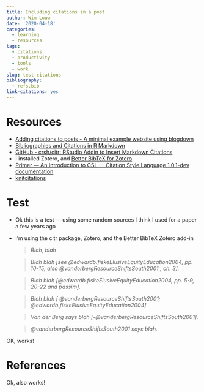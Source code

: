 ```yaml
---
title: Including citations in a post
author: Wim Louw
date: '2020-04-18'
categories:
  - learning
  - resources
tags:
  - citations
  - productivity
  - tools
  - work
slug: test-citations
bibliography:
  - refs.bib
link-citations: yes
---
```


# Resources

- [Adding citations to posts - A minimal example website using blogdown](https://blogdown-demo.rbind.io/2017/08/28/adding-citations-to-posts/)
- [Bibliographies and Citations in R Markdown](https://rmarkdown.rstudio.com/authoring_bibliographies_and_citations.html#citations)
- [GitHub - crsh/citr: RStudio Addin to Insert Markdown Citations](https://github.com/crsh/citr)
- I installed Zotero, and [Better BibTeX for Zotero](http://retorque.re/zotero-better-bibtex/)
- [Primer — An Introduction to CSL — Citation Style Language 1.0.1-dev documentation](http://docs.citationstyles.org/en/1.0.1/primer.html)
- [knitcitations](https://github.com/cboettig/knitcitations)

# Test

* Ok this is a test --- using some random sources I think I used for a paper a few years ago
* I'm using the citr package, Zotero, and the Better BibTeX Zotero add-in

  >*Blah, blah* 
  
  >*Blah blah [see @edwardb.fiskeElusiveEquityEducation2004, pp. 10-15; also @vanderbergResourceShiftsSouth2001 , ch. 3].*
  
  >*Blah blah [@edwardb.fiskeElusiveEquityEducation2004, pp. 5-9, 20-22 and passim].*
  
  >*Blah blah [ @vanderbergResourceShiftsSouth2001; @edwardb.fiskeElusiveEquityEducation2004]*
  
  >*Van der Berg says blah [-@vanderbergResourceShiftsSouth2001].*
  
  >*@vanderbergResourceShiftsSouth2001 says blah.*
  

OK, works!


# References

Ok, also works!


